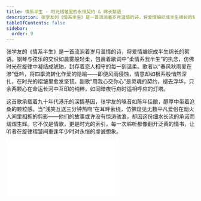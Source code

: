 ```yaml
---
title: 情系半生 - 时光褶皱里的永恒契约 & 绵长絮语
description: 张学友的《情系半生》是一首流淌着岁月温情的诗，将爱情编织成半生绵长的絮语。钢琴与弦乐的交织如晨雾般轻柔，包裹着歌词中“柔情系我半生”的执念，仿佛时光在旋律中凝结成琥珀，封存着恋人相守的每一刻温柔。歌者以“春风秋雨爱在渗”低吟，将四季流转化作爱的隐喻——即便风雨侵蚀，情意却如根系般悄然深扎，在时光的褶皱里愈发坚韧。副歌“用我心交你心”是灵魂的契约，褪去浮华，只余两颗心在命运长河中互印的纯粹，如同暗夜行舟时遥相呼应的灯塔。
tableOfContents: false
sidebar:
  order: 9
---
```


张学友的《情系半生》是一首流淌着岁月温情的诗，将爱情编织成半生绵长的絮语。钢琴与弦乐的交织如晨雾般轻柔，包裹着歌词中“柔情系我半生”的执念，仿佛时光在旋律中凝结成琥珀，封存着恋人相守的每一刻温柔。歌者以“春风秋雨爱在渗”低吟，将四季流转化作爱的隐喻——即便风雨侵蚀，情意却如根系般悄然深扎，在时光的褶皱里愈发坚韧。副歌“用我心交你心”是灵魂的契约，褪去浮华，只余两颗心在命运长河中互印的纯粹，如同暗夜行舟时遥相呼应的灯塔。

这首歌承载着九十年代港乐的深情基因，张学友的嗓音如陈年佳酿，醇厚中带着沧桑的颗粒感。当“浅笑互送三分钟热吻”在耳畔萦绕，仿佛窥见无数平凡爱侣在烟火人间里相拥的剪影——他们的故事或许没有惊涛骇浪，却因这份细水长流的承诺而熠熠生辉。它不仅是情歌，更是时光的索引，每一次聆听都像翻开泛黄的情书，让听者在旋律褶皱间重逢年少时对永恒的虔诚想象。

<iframe class="bili-video" src="//player.bilibili.com/player.html?isOutside=true&aid=114507082896433&bvid=BV1NcE6zSExb&cid=29962341063&p=1" scrolling="no" border="0" frameborder="no" framespacing="0" allowfullscreen="true"></iframe>
